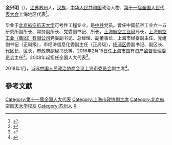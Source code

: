 '''金兴明'''（{{bd|1962年|11月|}}），[[江苏|江苏]][[苏州|苏州]]人，[[汉族|汉族]]，[[中华人民共和国|中华人民共和国]]政治人物、[[第十一届全国人民代表大会|第十一届全国人民代表大会]]上海地区代表<ref>{{cite web|author=新华网|title=第十一届全国人大代表|url=http://news.xinhuanet.com/ziliao/2008-03/03/content_7708230.htm?node=36628|publisher=新华网|accessdate=2014-01-07|archive-date=2014-01-10|archive-url=https://web.archive.org/web/20140110211415/http://news.xinhuanet.com/ziliao/2008-03/03/content_7708230.htm?node=36628|dead-url=no}}</ref>。

毕业于[[北京航空航天大学|北京航空航天大学]]可考性工程专业，是[[中共|中共]]党员。曾任中国航空工业六一五研究所副所长、常务副所长、党委副书记、所长，[[上海航空工业局|上海航空工业局]]局长，[[上海航空工业（集团）有限公司|上海航空工业（集团）有限公司]]党委副书记、总经理、副董事长，上海市经委副主任、党组副书记（正局级），市经济信息化委副主任（正局级），[[杨浦区|杨浦区]]委副书记、副区长、代区长、区长，市政府副秘书长等，2016年2月15日任[[上海市国有资产监督管理委员会|上海市国有资产监督管理委员会]]主任<ref>{{cite news|title=54岁上海市政府副秘书长金兴明兼任上海市国资委主任|url=http://news.163.com/16/0216/08/BFUAVJOS00014AED.html|accessdate=2017-02-05|newspaper=澎湃新闻网(上海)|archive-url=https://web.archive.org/web/20170205182854/http://news.163.com/16/0216/08/BFUAVJOS00014AED.html|archive-date=2017-02-05|dead-url=yes}}</ref>。2008年起担任全国人大代表<ref>{{cite news|title=全国人大代表信息-金兴明|url= http://210.82.31.1:8084/delegate/viewDelegate.action?dbid=110674|accessdate=2013-04-05|newspaper=全国人大网|archive-url=https://web.archive.org/web/20140314120440/http://www.npc.gov.cn/delegate/viewDelegate.action?dbid=110674|archive-date=2014-03-14|dead-url=yes}}</ref>。

2018年1月，当选[[中国人民政治协商会议上海市委员会|中国人民政治协商会议上海市委员会]]副主席<ref>{{Cite web|url=http://www.xinhuanet.com/2018-01/27/c_1122325601.htm|title=政协上海市第十三届委员会主席、副主席、秘书长和常务委员选举产生|accessdate=2018-01-27|last=|work=东方网|archive-date=2018-01-27|archive-url=https://web.archive.org/web/20180127143345/http://www.xinhuanet.com/2018-01/27/c_1122325601.htm|dead-url=no}}</ref>。

==參考文獻==
{{reflist}}

{{上海市领导人}}

{{DEFAULTSORT:Jin Xingming}}
[[Category:第十一届全国人大代表|Category:第十一届全国人大代表]]
[[Category:上海市政协副主席|Category:上海市政协副主席]]
[[Category:北京航空航天大学校友|Category:北京航空航天大学校友]]
[[Category:苏州人|Category:苏州人]]
[[Category:金姓|X]]